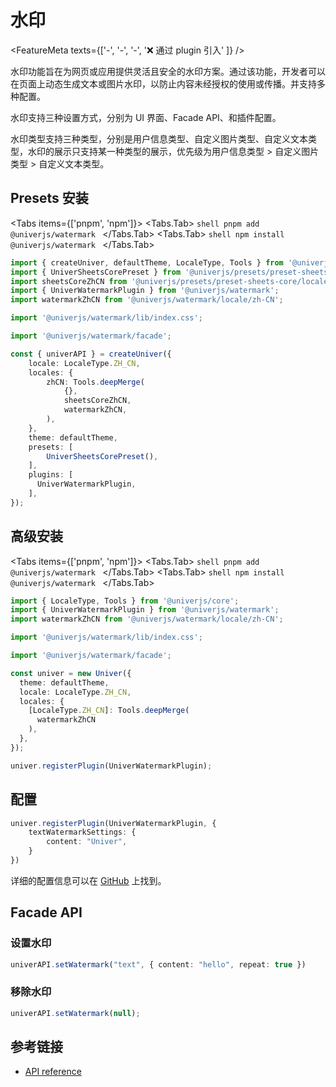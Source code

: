 
# 水印 <VersionBadge version="0.4.2+" />

<FeatureMeta texts={['-', '-', '-', '❌ 通过 plugin 引入' ]} />

水印功能旨在为网页或应用提供灵活且安全的水印方案。通过该功能，开发者可以在页面上动态生成文本或图片水印，以防止内容未经授权的使用或传播。并支持多种配置。

水印支持三种设置方式，分别为 UI 界面、Facade API、和插件配置。

水印类型支持三种类型，分别是用户信息类型、自定义图片类型、自定义文本类型，水印的展示只支持某一种类型的展示，优先级为用户信息类型 > 自定义图片类型 > 自定义文本类型。

## Presets 安装

<Tabs items={['pnpm', 'npm']}>
  <Tabs.Tab>
    ```shell
    pnpm add @univerjs/watermark
    ```
  </Tabs.Tab>
  <Tabs.Tab>
    ```shell
    npm install @univerjs/watermark
    ```
  </Tabs.Tab>
</Tabs>

```ts {4-5,7,9,17,25}
import { createUniver, defaultTheme, LocaleType, Tools } from '@univerjs/presets';
import { UniverSheetsCorePreset } from '@univerjs/presets/preset-sheets-core';
import sheetsCoreZhCN from '@univerjs/presets/preset-sheets-core/locales/zh-CN';
import { UniverWatermarkPlugin } from '@univerjs/watermark';
import watermarkZhCN from '@univerjs/watermark/locale/zh-CN';

import '@univerjs/watermark/lib/index.css';

import '@univerjs/watermark/facade';

const { univerAPI } = createUniver({
    locale: LocaleType.ZH_CN,
    locales: {
        zhCN: Tools.deepMerge(
            {},
            sheetsCoreZhCN,
            watermarkZhCN,
        ),
    },
    theme: defaultTheme,
    presets: [
        UniverSheetsCorePreset(),
    ],
    plugins: [
      UniverWatermarkPlugin,
    ],
});
```

## 高级安装

<Tabs items={['pnpm', 'npm']}>
  <Tabs.Tab>
    ```shell
    pnpm add @univerjs/watermark
    ```
  </Tabs.Tab>
  <Tabs.Tab>
    ```shell
    npm install @univerjs/watermark
    ```
  </Tabs.Tab>
</Tabs>

```typescript {2-3,5,7,14,19}
import { LocaleType, Tools } from '@univerjs/core';
import { UniverWatermarkPlugin } from '@univerjs/watermark';
import watermarkZhCN from '@univerjs/watermark/locale/zh-CN';

import '@univerjs/watermark/lib/index.css';

import '@univerjs/watermark/facade';

const univer = new Univer({
  theme: defaultTheme,
  locale: LocaleType.ZH_CN,
  locales: {
    [LocaleType.ZH_CN]: Tools.deepMerge(
      watermarkZhCN
    ),
  },
});

univer.registerPlugin(UniverWatermarkPlugin);
```

## 配置

```typescript
univer.registerPlugin(UniverWatermarkPlugin, {
    textWatermarkSettings: {
        content: "Univer",
    }
})
```

详细的配置信息可以在 [GitHub](https://github.com/dream-num/univer/blob/d0054f3e690d9d3cf9715b59a97a8cb95f65a6c8/packages/watermark/src/controllers/config.schema.ts#L24) 上找到。

## Facade API 

### 设置水印

```typescript
univerAPI.setWatermark("text", { content: "hello", repeat: true })
```

### 移除水印

```typescript
univerAPI.setWatermark(null);
```

## 参考链接

* [API reference](https://github.com/dream-num/univer/blob/d0054f3e690d9d3cf9715b59a97a8cb95f65a6c8/packages/facade/src/apis/facade.ts#L555)